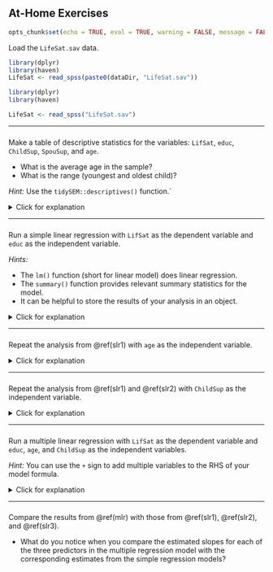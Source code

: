 ## At-Home Exercises

```{r include = FALSE}
opts_chunk$set(echo = TRUE, eval = TRUE, warning = FALSE, message = FALSE)
```

Load the `LifeSat.sav` data. 

```{r, echo = FALSE}
library(dplyr)
library(haven)
LifeSat <- read_spss(paste0(dataDir, "LifeSat.sav"))
```

```{r, eval = FALSE}
library(dplyr)
library(haven)

LifeSat <- read_spss("LifeSat.sav") 
```

---

###

Make a table of descriptive statistics for the variables: `LifSat`, `educ`, 
`ChildSup`, `SpouSup`, and `age`. 

- What is the average age in the sample? 
- What is the range (youngest and oldest child)? 

*Hint:* Use the `tidySEM::descriptives()` function.`

<details>
  <summary>Click for explanation</summary>

- The package `tidySEM` contains the `descriptives()` function for computing 
descriptive statistics. 
- The `describe()` function in the `psych` package is a good alternative.

```{r}
library(tidySEM)

descriptives(LifeSat[ , c("LifSat", "educ", "ChildSup", "SpouSup", "age")])
```
</details>

---

### {#slr1}

Run a simple linear regression with `LifSat` as the dependent variable and 
`educ` as the independent variable.

*Hints:*

- The `lm()` function (short for linear model) does linear regression. 
- The `summary()` function provides relevant summary statistics for the model. 
- It can be helpful to store the results of your analysis in an object.

<details>
  <summary>Click for explanation</summary>

```{r}
results <- lm(LifSat ~ educ, data = LifeSat)
summary(results)
```
</details>

---

### {#slr2}

Repeat the analysis from \@ref(slr1) with `age` as the independent variable. 

<details>
  <summary>Click for explanation</summary>

```{r}
results <- lm(LifSat ~ age, data = LifeSat)
summary(results)
```
</details>

---

### {#slr3}

Repeat the analysis from \@ref(slr1) and \@ref(slr2) with `ChildSup` as the 
independent variable. 

<details>
  <summary>Click for explanation</summary>

```{r}
results <- lm(LifSat ~ ChildSup, data = LifeSat)
summary(results)
```
</details>

---

### {#mlr}

Run a multiple linear regression with `LifSat` as the dependent variable and 
`educ`, `age`, and `ChildSup` as the independent variables. 

*Hint:* You can use the `+` sign to add multiple variables to the RHS of your 
model formula.

<details>
  <summary>Click for explanation</summary>

```{r}
results <- lm(LifSat ~ educ + age + ChildSup, data = LifeSat)
summary(results)
```
</details>

---

### 

Compare the results from \@ref(mlr) with those from \@ref(slr1), \@ref(slr2), 
and \@ref(slr3).

- What do you notice when you compare the estimated slopes for each of the three 
predictors in the multiple regression model with the corresponding estimates 
from the simple regression models? 
